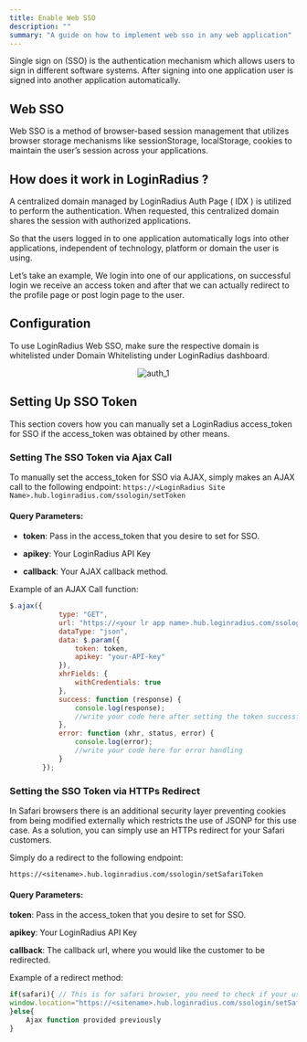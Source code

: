 ```yaml
---
title: Enable Web SSO
description: ""
summary: "A guide on how to implement web sso in any web application"
---
```


Single sign on (SSO) is the authentication mechanism which allows users to sign in different software systems.  After signing into one application user is signed into another application automatically. 

## Web SSO
Web SSO is a method of browser-based session management that utilizes browser storage mechanisms like sessionStorage, localStorage, cookies to maintain the user’s session across your applications.

## How does it work in LoginRadius ?
A centralized domain managed by LoginRadius Auth Page ( IDX ) is utilized to perform the authentication. When requested, this centralized domain shares the session with authorized applications.

So that the users logged in to one application automatically logs into other applications, independent of technology, platform or domain the user is using.

Let’s take an example, We login into one of our applications, on successful login we receive an access token and after that we can actually redirect to the profile page or post login page to the user.


## Configuration

To use LoginRadius Web SSO, make sure the respective domain is whitelisted under Domain Whitelisting under LoginRadius dashboard.


<div style="text-align:center">
  <img src="../assets/domain-whitelisting.png" alt="auth_1" />
</div>

## Setting Up SSO Token
This section covers how you can manually set a LoginRadius access_token for SSO if the access_token was obtained by other means.

### Setting The SSO Token via Ajax Call

To manually set the access_token for SSO via AJAX, simply makes an AJAX call to the following endpoint: `https://<LoginRadius Site Name>.hub.loginradius.com/ssologin/setToken`

#### Query Parameters:

- **token**: Pass in the access_token that you desire to set for SSO.

- **apikey**: Your LoginRadius API Key

- **callback**: Your AJAX callback method.

Example of an AJAX Call function:

```javascript
$.ajax({
            type: "GET",
            url: "https://<your lr app name>.hub.loginradius.com/ssologin/setToken",
            dataType: "json",
            data: $.param({
                token: token,
                apikey: "your-API-key"
            }),
            xhrFields: {
                withCredentials: true
            },
            success: function (response) {
                console.log(response);
                //write your code here after setting the token successfully
            },
            error: function (xhr, status, error) {
                console.log(error);
                //write your code here for error handling
            }
        });

```

### Setting the SSO Token via HTTPs Redirect

In Safari browsers there is an additional security layer preventing cookies from being modified externally which restricts the use of JSONP for this use case. As a solution, you can simply use an HTTPs redirect for your Safari customers.

Simply do a redirect to the following endpoint:

`https://<sitename>.hub.loginradius.com/ssologin/setSafariToken`

#### Query Parameters:

**token**: Pass in the access_token that you desire to set for SSO.

**apikey**: Your LoginRadius API Key

**callback**: The callback url, where you would like the customer to be redirected.

Example of a redirect method:

```javascript
if(safari){ // This is for safari browser, you need to check if your user is using safari or not
window.location="https://<sitename>.hub.loginradius.com/ssologin/setSafariToken?token=<accesstoken>&apiKey=<apikey>&callback=<callbackURL>"
}else{
   	Ajax function provided previously
}
```